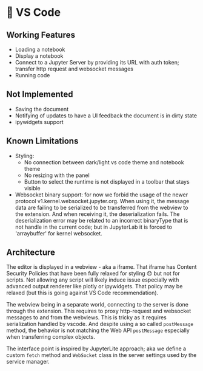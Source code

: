 # 🚧 VS Code

<ModalImage
  small="https://jupyter-examples.datalayer.tech/jupyter-react-vscode.png"
  large="https://jupyter-examples.datalayer.tech/jupyter-react-vscode.png"
  alt="Jupyter UI Docusaurus"
/>

## Working Features

- Loading a notebook
- Display a notebook
- Connect to a Jupyter Server by providing its URL with auth token; transfer http request and websocket messages
- Running code

## Not Implemented

- Saving the document
- Notifying of updates to have a UI feedback the document is in dirty state
- ipywidgets support

## Known Limitations

- Styling:
  - No connection between dark/light vs code theme and notebook theme
  - No resizing with the panel
  - Button to select the runtime is not displayed in a toolbar that stays visible
- Websocket binary support: for now we forbid the usage of the newer protocol v1.kernel.websocket.jupyter.org. When using it, the message data are failing to be serialized to be transferred from the webview to the extension. And when receiving it, the deserialization fails. The deserialization error may be related to an incorrect binaryType that is not handle in the current code; but in JupyterLab it is forced to 'arraybuffer' for kernel websocket.

## Architecture

The editor is displayed in a webview - aka a iframe. That iframe has Content Security Policies that have been fully relaxed for styling :disappointed: but not for scripts. Not allowing any script will likely induce issue especially with advanced output renderer like plotly or ipywidgets. That policy may be relaxed (but this is going against VS Code recommendation).

The webview being in a separate world, connecting to the server is done through the extension. This requires to proxy http-request and websocket messages to and from the webviews. This is tricky as it requires serialization handled by vscode. And despite using a so called `postMessage` method, the behavior is not matching the Web API `postMessage` especially when transferring complex objects.

The interface point is inspired by JupyterLite approach; aka we define a custom `fetch` method and `WebSocket` class in the server settings used by the service manager.
